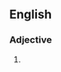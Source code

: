 {{also|upside down}}
==English==

===Adjective===
{{en-adj|-}}

# {{alternative spelling of|upside down|lang=en}}